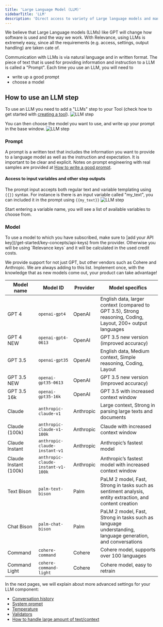 ```yaml
---
title: 'Large Language Model (LLM)'
sidebarTitle: 'LLM'
description: 'Direct access to variety of Large language models and many supporting functionalities'
---
```


We believe that Large Language models (LLMs) like GPT will change how software is used and the way we work. 
With Relevance, using LLMs is extremely easy, since all the requirements (e.g. access, settings, output handling)
are taken cate of.

Communication with LLMs is via natural language and in written format. The piece of text that is used for 
providing information and instruction to a LLM is called a "Prompt".
Each time you use an LLM, you will need to 
* write up a good prompt
* choose a model

## How to use an LLM step
To use an LLM you need to add a "LLMs" step to your Tool (check how to get started with 
[creating a tool](/build-custom-tools/tool-steps/getting_started)).
![LLM step](/images/build-custom-tools/tool-step/llm-get-started.png)

You can then choose the model you want to use, and write up your prompt in the base window.
![LLM step](/images/build-custom-tools/tool-step/llm-base.png)

### Prompt 
A prompt is a written text that includes the information you want to provide to a language model
as well as the instruction and expectation.
It is important to be clear and explicit. Notes on prompt engineering with real samples are provided
at [How to write a good prompt](/build-custom-tools/tool-steps/llms/prompt).

#### Access to input variables and other step outputs
The prompt input accepts both regular text and variable templating using `{{}}` syntax.
For instance is there is an input variable called "my_text", you can included it in the prompt using `{{my_text}}`
![LLM step](/images/build-custom-tools/tool-step/llm-variable-access.png)

<Tip>
Start entering a variable name, you will see a list of available variables to choose from.
</Tip>

### Model
<Info>
    To use a model to which you have subscribed, make sure to [add your API key](/get-started/key-concepts/api-keys) from the provider.
    Otherwise you will be using `Relevance keys` and it will be calculated in the used credit costs.
</Info>

We provide support for not just GPT, but other vendors such as Cohere and Anthropic. We are always adding to this list. 
Implement once, with the knowledge that as new models come out, your product can take advantage!

| Model name     | Model ID                      | Provider  |Model specifics    |
| -------------- | ----------------------------- | --------- |-------------------|
| GPT 4          | `openai-gpt4`                 | OpenAI    |English data, larger context (compared to GPT 3.5), Strong reasoning, Coding, Layout, 200+ output languages|
| GPT 4 NEW      | `openai-gpt4-0613`            | OpenAI    |GPT 3.5 new version (improved accuracy)                        |
| GPT 3.5        | `openai-gpt35`                | OpenAI    |English data, Medium context, Simple reasoning, Coding, Layout |
| GPT 3.5 NEW    | `openai-gpt35-0613`           | OpenAI    |GPT 3.5 new version (improved accuracy)                        |
| GPT 3.5 16k    | `openai-gpt35-16k `           | OpenAI    |GPT 3.5 with increased context window                          |
| Claude         | `anthropic-claude-v1`         | Anthropic |Large context, Strong in parsing large texts and documents     |
| Claude (100k)  | `anthropic-claude-v1-100k`    | Anthropic |Claude with increased context window                           |
| Claude Instant | `anthropic-claude-instant-v1` | Anthropic |Anthropic’s fastest model                                      |
| Claude Instant (100k) | `anthropic-claude-instant-v1-100k`| Anthropic |Anthropic’s fastest model with increased context window        |
| Text Bison     | `palm-text-bison`             | Palm      |PaLM 2 model, Fast, Strong in tasks such as sentiment analysis, entity extraction, and content creation|
| Chat Bison     | `palm-chat-bison`             | Palm      |PaLM 2 model, Fast, Strong in tasks such as language understanding, language generation, and conversations|
| Command        | `cohere-command`              | Cohere    |Cohere model, supports over 100 languages                      |
| Command Light  | `cohere-command-light`        | Cohere    |Cohere model, easy to retrain                                  |

In the next pages, we will explain about more advanced settings for your LLM component:
* [Conversation history](/build-custom-tools/tool-steps/llms/llm-advance-setting#conversation-history)
* [System prompt](/build-custom-tools/tool-steps/llms/llm-advance-setting#system-prompt)
* [Temperature](/build-custom-tools/tool-steps/llms/llm-advance-setting#temperature)
* [Validators](/build-custom-tools/tool-steps/llms/llm-advance-setting#validators)
* [How to handle large amount of text/context](/build-custom-tools/tool-steps/llms/how-to-handle-too-much-text)